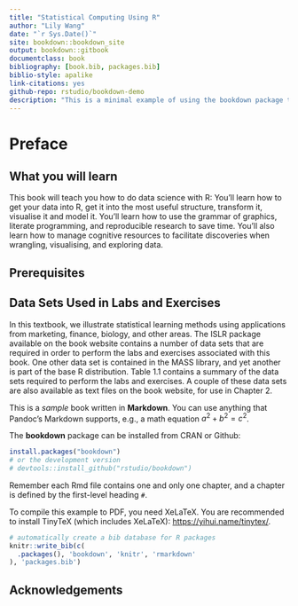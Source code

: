 ```yaml
--- 
title: "Statistical Computing Using R"
author: "Lily Wang"
date: "`r Sys.Date()`"
site: bookdown::bookdown_site
output: bookdown::gitbook
documentclass: book
bibliography: [book.bib, packages.bib]
biblio-style: apalike
link-citations: yes
github-repo: rstudio/bookdown-demo
description: "This is a minimal example of using the bookdown package to write a book. The output format for this example is bookdown::gitbook."
---
```


# Preface

## What you will learn

This book will teach you how to do data science with R: You’ll learn how to get your data into R, get it into the most useful structure, transform it, visualise it and model it. You’ll learn how to use the grammar of graphics, literate programming, and reproducible research to save time. You’ll also learn how to manage cognitive resources to facilitate discoveries when wrangling, visualising, and exploring data.

## Prerequisites

## Data Sets Used in Labs and Exercises

In this textbook, we illustrate statistical learning methods using applications
from marketing, finance, biology, and other areas. The ISLR package available on the book website contains a number of data sets that are required in order to perform the labs and exercises associated with this book. One other data set is contained in the MASS library, and yet another is part of the base R distribution. Table 1.1 contains a summary of the data
sets required to perform the labs and exercises. A couple of these data sets
are also available as text files on the book website, for use in Chapter 2.

This is a _sample_ book written in **Markdown**. You can use anything that Pandoc's Markdown supports, e.g., a math equation $a^2 + b^2 = c^2$.

The **bookdown** package can be installed from CRAN or Github:

```r
install.packages("bookdown")
# or the development version
# devtools::install_github("rstudio/bookdown")
```

Remember each Rmd file contains one and only one chapter, and a chapter is defined by the first-level heading `#`.

To compile this example to PDF, you need XeLaTeX. You are recommended to install TinyTeX (which includes XeLaTeX): <https://yihui.name/tinytex/>.

```r
# automatically create a bib database for R packages
knitr::write_bib(c(
  .packages(), 'bookdown', 'knitr', 'rmarkdown'
), 'packages.bib')
```


## Acknowledgements
